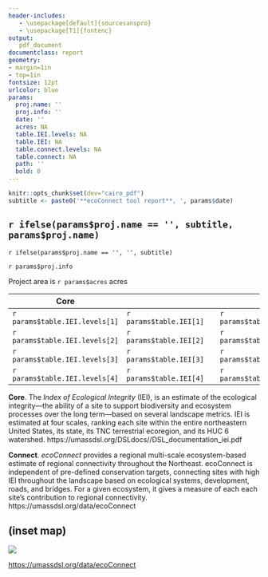 ```yaml
---
header-includes:
   - \usepackage[default]{sourcesanspro}
   - \usepackage[T1]{fontenc}
output: 
   pdf_document
documentclass: report
geometry: 
- margin=1in
- top=1in
fontsize: 12pt 
urlcolor: blue
params:
  proj.name: ''
  proj.info: ''
  date: ''
  acres: NA
  table.IEI.levels: NA
  table.IEI: NA
  table.connect.levels: NA
  table.connect: NA
  path: ''
  bold: 0
---
```

```r
knitr::opts_chunk$set(dev="cairo_pdf")
subtitle <- paste0('**ecoConnect tool report**, ', params$date)
```

## `r ifelse(params$proj.name == '', subtitle, params$proj.name)`
`r ifelse(params$proj.name == '', '', subtitle)`

`r params$proj.info`

Project area is `r params$acres` acres


**Core** | | | **Connect** |
-----|---|---|---------|---
`r params$table.IEI.levels[1]` | `r params$table.IEI[1]` | | `r params$table.connect.levels[1]` | `r params$table.connect[1]` | 
`r params$table.IEI.levels[2]` | `r params$table.IEI[2]` | | `r params$table.connect.levels[2]` | `r params$table.connect[2]` | 
`r params$table.IEI.levels[3]` | `r params$table.IEI[3]` | | `r params$table.connect.levels[3]` | `r params$table.connect[3]` | 
`r params$table.IEI.levels[4]` | `r params$table.IEI[4]` | | `r params$table.connect.levels[4]` | `r params$table.connect[4]` | 


**Core**. The _Index of Ecological Integrity_ (IEI), is an estimate of the ecological integrity---the ability of a site
to support biodiversity and ecosystem processes over the long term---based on several landscape metrics. IEI is estimated 
at four scales, ranking each site within the entire northeastern United States, its state, its TNC terrestrial ecoregion, 
and its HUC 6 watershed. https://umassdsl.org/DSLdocs//DSL_documentation_iei.pdf

**Connect**. _ecoConnect_ provides a regional multi-scale ecosystem-based estimate of regional connectivity throughout the Northeast. ecoConnect is independent of pre-defined conservation targets, connecting sites with high IEI throughout the landscape based on ecological systems, development, roads, and bridges.
For a given ecosystem, it gives a measure of each each site's contribution to regional connectivity. https://umassdsl.org/data/ecoConnect

## (inset map)

![](`r params$path`/www/UMass_DSL_logo_v2_small.png)

[https://umassdsl.org/data/ecoConnect](https://umassdsl.org/data/ecoConnect)